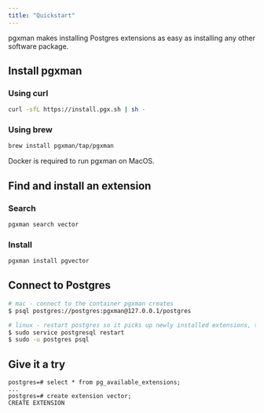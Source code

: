 ```yaml
---
title: "Quickstart"
---
```


pgxman makes installing Postgres extensions as easy as installing any other software package.

## Install pgxman

### Using curl

```sh
curl -sfL https://install.pgx.sh | sh -
```

### Using brew

```sh
brew install pgxman/tap/pgxman
```

<Note>Docker is required to run pgxman on MacOS.</Note>

## Find and install an extension

### Search

```sh
pgxman search vector
```

### Install

```sh
pgxman install pgvector
```

## Connect to Postgres

```sh
# mac - connect to the container pgxman creates
$ psql postgres://postgres:pgxman@127.0.0.1/postgres

# linux - restart postgres so it picks up newly installed extensions, then connect
$ sudo service postgresql restart
$ sudo -u postgres psql
```

## Give it a try

```
postgres=# select * from pg_available_extensions;
...
postgres=# create extension vector;
CREATE EXTENSION
```
